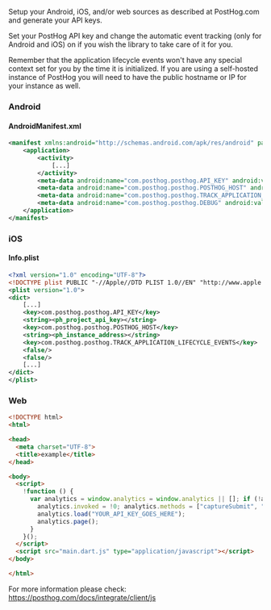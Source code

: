 Setup your Android, iOS, and/or web sources as described at PostHog.com and generate your API keys.

Set your PostHog API key and change the automatic event tracking (only for Android and iOS) on if you wish the library to take care of it for you.

Remember that the application lifecycle events won't have any special context set for you by the time it is initialized. If you are using a self-hosted instance of PostHog you will need to have the public hostname or IP for your instance as well.

### Android

#### AndroidManifest.xml

```xml
<manifest xmlns:android="http://schemas.android.com/apk/res/android" package="com.posthog.posthog_flutter_example">
    <application>
        <activity>
            [...]
        </activity>
        <meta-data android:name="com.posthog.posthog.API_KEY" android:value="<ph_project_api_key>" />
        <meta-data android:name="com.posthog.posthog.POSTHOG_HOST" android:value="<ph_instance_address>" />
        <meta-data android:name="com.posthog.posthog.TRACK_APPLICATION_LIFECYCLE_EVENTS" android:value="false" />
        <meta-data android:name="com.posthog.posthog.DEBUG" android:value="false" />
    </application>
</manifest>
```

### iOS

#### Info.plist

```xml
<?xml version="1.0" encoding="UTF-8"?>
<!DOCTYPE plist PUBLIC "-//Apple//DTD PLIST 1.0//EN" "http://www.apple.com/DTDs/PropertyList-1.0.dtd">
<plist version="1.0">
<dict>
	[...]
	<key>com.posthog.posthog.API_KEY</key>
	<string><ph_project_api_key></string>
	<key>com.posthog.posthog.POSTHOG_HOST</key>
	<string><ph_instance_address></string>
	<key>com.posthog.posthog.TRACK_APPLICATION_LIFECYCLE_EVENTS</key>
	<false/>
	<false/>
	[...]
</dict>
</plist>
```

### Web

```html
<!DOCTYPE html>
<html>

<head>
  <meta charset="UTF-8">
  <title>example</title>
</head>

<body>
  <script>
    !function () {
      var analytics = window.analytics = window.analytics || []; if (!analytics.initialize) if (analytics.invoked) window.console && console.error && console.error("PostHog snippet included twice."); else {
        analytics.invoked = !0; analytics.methods = ["captureSubmit", "captureClick", "captureLink", "captureForm", "pageview", "identify", "reset", "group", "capture", "ready", "alias", "debug", "page", "once", "off", "on"]; analytics.factory = function (t) { return function () { var e = Array.prototype.slice.call(arguments); e.unshift(t); analytics.push(e); return analytics } }; for (var t = 0; t < analytics.methods.length; t++) { var e = analytics.methods[t]; analytics[e] = analytics.factory(e) } analytics.load = function (t, e) { var n = document.createElement("script"); n.type = "text/javascript"; n.async = !0; n.src = "https://cdn.posthog.com/analytics.js/v1/" + t + "/analytics.min.js"; var a = document.getElementsByTagName("script")[0]; a.parentNode.insertBefore(n, a); analytics._loadOptions = e }; analytics.SNIPPET_VERSION = "4.1.0";
        analytics.load("YOUR_API_KEY_GOES_HERE");
        analytics.page();
      }
    }();
  </script>
  <script src="main.dart.js" type="application/javascript"></script>
</body>

</html>
```

For more information please check: https://posthog.com/docs/integrate/client/js